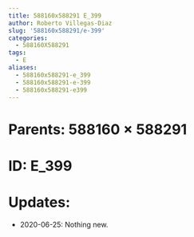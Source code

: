 ```yaml
---
title: 588160x588291 E_399
author: Roberto Villegas-Diaz
slug: '588160x588291/e-399'
categories:
  - 588160X588291
tags:
  - E
aliases:
  - 588160x588291-e_399
  - 588160x588291-e-399
  - 588160x588291-e399
---
```


# **Parents**: 588160 $\times$ 588291
# **ID**: E_399
# **Updates**: 
 - 2020-06-25: Nothing new.
